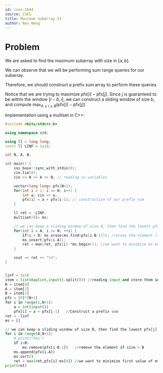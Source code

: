 ```yaml
---
id: cses-1644
source: CSES
title: Maximum Subarray II
author: Neo Wang
---
```


# Problem

We are asked to find the maximum subarray with size in $[a,b]$.

<Spoiler title="Hint 1">

We can observe that we will be performing sum range queries for our subarray.

Therefore, we should construct a prefix sum array to perform these queries.

</Spoiler>

<Spoiler title="Solution">

Notice that we are trying to maximize $\textrm{pfx}[i] - \textrm{pfx}[j]$. Since
$j$ is guaranteed to be within the window $[i-b,i]$, we can construct a sliding
window of size b, and compute
$\max_{A\le i \le B}(\textrm{pfx}[i]-\textrm{pfx}[j])$.

Implementation using a multiset in C++:

```cpp
#include <bits/stdc++.h>

using namespace std;

using ll = long long;
const ll LINF = 1e18;

int N, A, B;

int main() {
	ios_base::sync_with_stdio(0);
	cin.tie(0);
	cin >> N >> A >> B; // reading in variables

	vector<long long> pfx(N+1);
	for(int i = 1; i <= N; i++) {
		int a; cin >> a;
		pfx[i] = a + pfx[i-1]; // construction of our prefix sum
	}

	ll ret = -LINF;
	multiset<ll> ms;

	// we can keep a sliding window of size B, then find the lowest pfx[j] using multiset
	for(int i = A; i <= N; ++i) {
		if(i > B) ms.erase(ms.find(pfx[i-B-1])); //erase the element if size > B
		ms.insert(pfx[i-A]);
		ret = max(ret, pfx[i]-*ms.begin()); //we want to minimize ms.begin() aka pfx[j]
	}

	cout << ret << "\n";
}
```

<PySection>

```py

linf = 1e18
item = list(map(int,input().split())) //reading input and store them in N, A, B
N = item[0]
A = item[1]
B = item[2]
pfx = [0]*(N+1)
for i in range(1,N+1):
	a = int(input())
	pfx[i] = a + pfx[i-1]	//Construct a prefix sum
ret = -linf
ms = []

// we can keep a sliding window of size B, then find the lowest pfx[j] using list.sort()
for i in range(A,N+1):
	# print("hey")
	if i>B:
		ms.remove(pfx[i-B-1])	//remove the element if size > B
	ms.append(pfx[i-A])
	ms.sort()
	ret = max(ret,pfx[i]-ms[0])	//we want to minimize first value of ms aka pfx[j]
print(ret)

```
</PySection>

</Spoiler>
